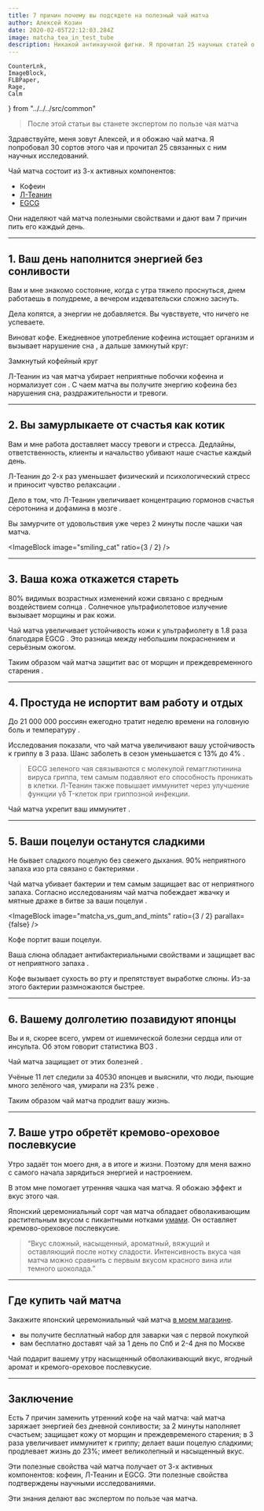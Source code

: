```yaml
---
title: 7 причин почему вы подсядете на полезный чай матча
author: Алексей Козин
date: 2020-02-05T22:12:03.284Z
image: matcha_tea_in_test_tube
description: Никакой антинаучной фигни. Я прочитал 25 научных статей о пользе чая матча на 2019 год и отобрал для вас только вкусные факты.
---
```


    CounterLnk, 
    ImageBlock, 
    FLBPaper, 
    Rage, 
    Calm 
} from "../../../src/common"

<!-- TODO: emotions -->
<!-- TODO: images -->
<!-- TODO: header -->

<!-- Вступление -->

> После этой статьи вы станете экспертом по пользе чая матча

Здравствуйте, меня зовут Алексей, и я обожаю чай матча. Я попробовал 30 сортов этого чая и прочитал 25 связанных с ним научных исследований.

Чай матча состоит из 3-х активных компонентов:

- Кофеин
- [Л-Теанин](https://en.wikipedia.org/wiki/Theanine)
- [EGCG](https://ru.wikipedia.org/wiki/%D0%93%D0%B0%D0%BB%D0%BB%D0%B0%D1%82_%D1%8D%D0%BF%D0%B8%D0%B3%D0%B0%D0%BB%D0%BB%D0%BE%D0%BA%D0%B0%D1%82%D0%B5%D1%85%D0%B8%D0%BD%D0%B0)

Они наделяют чай матча полезными свойствами и дают вам 7 причин пить его каждый день.

---

## 1. Ваш день наполнится энергией без сонливости

<!-- проблема -->

Вам и мне знакомо состояние, когда с утра тяжело проснуться, днем работаешь в полудреме, а вечером издевательски сложно заснуть.

Дела копятся, а энергии не добавляется. Вы чувствуете, что ничего не успеваете.

Виноват кофе. Ежедневное употребление кофеина истощает организм и вызывает нарушение сна <CounterLnk href="https://www.ncbi.nlm.nih.gov/pubmed/17950009"/>, а дальше замкнутый круг:

<Box>
  <FLBPaper>
    <CoffeeDiagram style={{ width: "100%", background: "white" }} />
  </FLBPaper>
  <Box textAlign="center" mt={1}>
    <Typography variant="subtitle1" paragraph={true}>
      Замкнутый кофейный круг
    </Typography>
  </Box>
</Box>

<!-- решение -->

Л-Теанин из чая матча убирает неприятные побочки кофеина <CounterLnk href="https://academic.oup.com/nutritionreviews/article-abstract/66/2/82/1863235" /> и нормализует сон <CounterLnk href="https://www.tandfonline.com/doi/abs/10.1080/07315724.2014.926153" />. С чаем матча вы получите энергию кофеина без нарушения сна, раздражительности и тревоги.

---

<!-- сюдаже тревогу и стресс -->

## 2. Вы замурлыкаете от счастья как котик

<!-- проблема -->

Вам и мне работа доставляет массу <Rage>тревоги</Rage> и <Rage>стресса</Rage>. Дедлайны, ответственность, клиенты и начальство убивают наше счастье каждый день.

<!-- решение -->

Л-Теанин до 2-х раз уменьшает физический и психологический стресс <CounterLnk href="https://www.sciencedirect.com/science/article/pii/S0301051106001451" /> и приносит чувство <Calm>релаксации</Calm> <CounterLnk href="https://www.ncbi.nlm.nih.gov/pubmed/18296328" />.

Дело в том, что Л-Теанин увеличивает концентрацию гормонов счастья серотонина и дофамина в мозге <CounterLnk href="https://link.springer.com/article/10.1023/A:1022490806093" />.

Вы замурчите от удовольствия уже через 2 минуты после чашки чая матча.

<ImageBlock image="smiling_cat" ratio={3 / 2}  />

---

## 3. Ваша кожа откажется стареть

<!-- проблема -->

80% видимых возрастных изменений кожи связано с вредным воздействием солнца <CounterLnk href="https://www.ncbi.nlm.nih.gov/pmc/articles/PMC3790843/" />. Солнечное ультрафиолетовое излучение вызывает морщины и рак кожи.

<!-- решение -->

Чай матча увеличивает устойчивость кожи к ультрафиолету в 1.8 раза благодаря EGCG <CounterLnk href="http://holistic-bio.com/science/pdf/22.%20Skin%20Pharm%20Physio%202009.pdf" />. Это разница между небольшим покраснением и серьёзным ожогом.

Таким образом чай матча защитит вас от морщин и преждевременного старения <CounterLnk href="https://www.ncbi.nlm.nih.gov/pubmed/29316635" />.

---

<!-- ## Где купить чай матча

Закажите японский чай матча [в нашем магазине](/). Вы получите бесплатный набор для заварки чая с первой покупкой. Вам бесплатно доставят чай за 1-2 дня по Санкт-Петербургу и Москве.

--- -->

<!-- http://www.euro.who.int/ru/health-topics/communicable-diseases/influenza/data-and-statistics -->

## 4. Простуда не испортит вам работу и отдых

<!-- проблема -->

До 21 000 000 россиян ежегодно тратит неделю времени на головную боль и температуру <CounterLnk href="http://www.euro.who.int/ru/health-topics/communicable-diseases/influenza/data-and-statistics" />.

<!-- решение -->

Исследования показали, что чай матча увеличивают вашу устойчивость к гриппу в 3 раза. Шанс заболеть в сезон уменьшается с 13% до 4% <CounterLnk href="https://bmccomplementalternmed.biomedcentral.com/articles/10.1186/1472-6882-11-15" />.

> EGCG зеленого чая связываются с молекулой гемагглютинина вируса гриппа, тем самым подавляют его способность проникать в клетки. Л-Теанин также повышает иммунитет через улучшение функции γδ T-клеток при гриппозной инфекции.

Чай матча укрепит ваш иммунитет <CounterLnk href="https://www.ncbi.nlm.nih.gov/pmc/articles/PMC3594666/" />.

---

## 5. Ваши поцелуи останутся сладкими

<!-- проблема -->

Не бывает сладкого поцелую без свежего дыхания. 90% неприятного запаха изо рта связано с бактериями <CounterLnk href="https://www.tandfonline.com/doi/abs/10.1080/10426507.2012.736894" />.

<!-- решение -->

Чай матча убивает бактерии и тем самым защищает вас от неприятного запаха. Согласно исследованиям чай матча побеждает жвачку и мятные драже в битве за ваши поцелуи <CounterLnk href="https://www.ncbi.nlm.nih.gov/pubmed/18388413" />.

<ImageBlock image="matcha_vs_gum_and_mints" ratio={3 / 2} parallax={false} />

Кофе портит ваши поцелуи.

Ваша слюна обладает антибактериальными свойствами и защищает вас от неприятного запаха <CounterLnk href="https://www.ncbi.nlm.nih.gov/pubmed/9860091" />.

Кофе вызывает сухость во рту и препятствует выработке слюны. Из-за этого бактерии размножаются быстрее.

---

<!-- сюда сержце, мозг и долголетие -->

## 6. Вашему долголетию позавидуют японцы

<!-- проблема -->

Вы и я, скорее всего, умрем от ишемической болезни сердца или от инсульта. Об этом говорит статистика ВОЗ <CounterLnk href="https://www.who.int/ru/news-room/fact-sheets/detail/the-top-10-causes-of-death" />.

<!-- решение -->

Чай матча защищает от этих болезней <CounterLnk href="https://www.ncbi.nlm.nih.gov/pmc/articles/PMC2748751/" />.

Учёные 11 лет следили за 40530 японцев и выяснили, что люди, пьющие много зелёного чая, умирали на 23% реже <CounterLnk href="https://jamanetwork.com/journals/jama/article-abstract/203337" />.

Таким образом чай матча продлит вашу жизнь.

---

<!-- сюда всё про вкус -->

## 7. Ваше утро обретёт кремово-ореховое послевкусие

<!-- проблема -->

Утро задаёт тон моего дня, а в итоге и жизни. Поэтому для меня важно с самого начала зарядиться энергией и настроением.

<!-- решение -->

В этом мне помогает утренняя чашка чая матча. Я обожаю эффект и вкус этого чая.

Японский церемониальный сорт чая матча обладает обволакивающим растительным вкусом с пикантными нотками [умами](https://ru.wikipedia.org/wiki/%D0%A3%D0%BC%D0%B0%D0%BC%D0%B8). Он оставляет кремово-ореховое послевкусие.

> “Вкус сложный, насыщенный, ароматный, вяжущий и оставляющий после нотку сладости. Интенсивность вкуса чая матча можно сравнить с первым вкусом красного вина или темного шоколада.”

---

<ImageBlock image="gift_matcha_tea_box_from_top_ex" ratio={1}  />

<!-- 
{% include image.html class="i1x1" image="gift_matcha_tea_box_from_top_ex.jpg" alt="Церемониальный чай матча, венчик и чаша от Flow Brew" caption="Так выглядит наш чайный набор" %} -->

## Где купить чай матча

Закажите японский церемониальный чай матча [в моем магазине](/).

- вы получите бесплатный набор для заварки чая с первой покупкой
- вам бесплатно доставят чай за 1 день по Спб и 2-4 дня по Москве

Чай подарит вашему утру насыщенный обволакивающий вкус, ягодный аромат и кремого-ореховое послевкусие.

---

## Заключение

Есть 7 причин заменить утренний кофе на чай матча: чай матча заряжает энергией без дневной сонливости; за 2 минуты наполняет счастьем; защищает кожу от морщин и преждевременого старения; в 3 раза увеличивает иммунитет к гриппу; делает ваши поцелую сладкими; продлевает жизнь до 23%; имеет великолепный и насыщенный вкус.

Эти полезные свойства чай матча получает от 3-х активных компонентов: кофеин, Л-Теанин и EGCG. Эти полезные свойства подтверждены научными исследованиями.

Эти знания делают вас экспертом по пользе чая матча.

